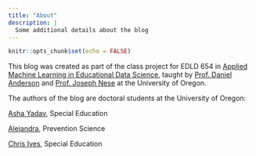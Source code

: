 ```yaml
---
title: "About"
description: |
  Some additional details about the blog
---
```


```r
knitr::opts_chunk$set(echo = FALSE)
```

This blog was created as part of the class project for EDLD 654 in [Applied Machine Learning in Educational Data Science](https://uo-datasci-specialization.github.io/c4-ml-fall-2020/), taught by [Prof. Daniel Anderson](https://github.com/datalorax) and [Prof. Joseph Nese](https://education.uoregon.edu/people/faculty/jnese) at the University of Oregon. 

The authors of the blog are doctoral students at the University of Oregon:

[Asha Yadav](https://github.com/aashayadav), Special Education

[Alejandra](https://github.com/Alegarisa), Prevention Science

[Chris Ives](https://github.com/cives93), Special Education